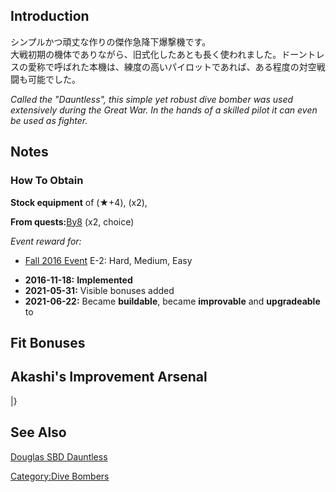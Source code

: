 {{EquipmentInfo|195}}
==Introduction==
シンプルかつ頑丈な作りの傑作急降下爆撃機です。<br>
大戦初期の機体でありながら、旧式化したあとも長く使われました。ドーントレスの愛称で呼ばれた本機は、練度の高いパイロットであれば、ある程度の対空戦闘も可能でした。

''Called the "Dauntless", this simple yet robust dive bomber was used extensively during the Great War. In the hands of a skilled pilot it can even be used as fighter.''

==Notes==
<div class="mw-collapsible"><h3>How To Obtain</h3>
<div class="mw-collapsible-content">
'''Stock equipment''' of {{Ship/Link|Hornet Kai}} (★+4), {{Ship/Link|Hornet}} (x2), {{Ship/Link|Saratoga Kai}}

'''From quests: '''[[Quests#By8|By8]] (x2, choice)

''Event reward for:''
* [[Fall 2016 Event]] E-2: Hard, Medium, Easy

</div></div>

<div class="mw-collapsible><h3>Updates History</h3>
<div class="mw-collapsible-content>
* '''2016-11-18:''' '''Implemented'''
* '''2021-05-31:''' Visible bonuses added
* '''2021-06-22:''' Became '''buildable''', became '''improvable''' and '''upgradeable''' to {{Equipment/Link|SBD-5}}
</div></div>

==Fit Bonuses==
{{:SBD/Bonuses}}

==Akashi's Improvement Arsenal==
{{AkashiWorkshop}}
{{AkashiWorkshopLine
|Name={{PAGENAME}}
|ItemType=RedPlane
|Fuel=180
|Ammo=250
|Steel=0
|Baux=330
|Mats0-5=3/4
|Mats6-9=4/5
|Mats10=5/8
|Screws0-5=2/2
|Screws6-9=2/4
|Screws10=4/6
|EquipConsume0-5=1x{{RedPlane|Type 99 Dive Bomber}}
|EquipConsume6-9=2x{{RedPlane|Type 99 Dive Bomber}}
|EquipConsume10=1x{{GreenPlane|F4F-4}}
|Sun=&nbsp;<br>S
|Mon=H<br>S
|Tue=H<br>&nbsp;
|Wed=H<br>&nbsp;
|Thu=H<br>&nbsp;
|Fri=&nbsp;<br>S
|Sat=&nbsp;<br>S
|2ndShip={{Ship/Link|Hornet Kai}}<br>{{Ship/Link|Saratoga Kai}}
|Notes=Upgrades to {{Equipment/Link|SBD-5}}.
}}
|}

==See Also==
[[wikipedia:Douglas SBD Dauntless|Douglas SBD Dauntless]]
{{Equipmentlist}}
[[Category:Dive Bombers]]